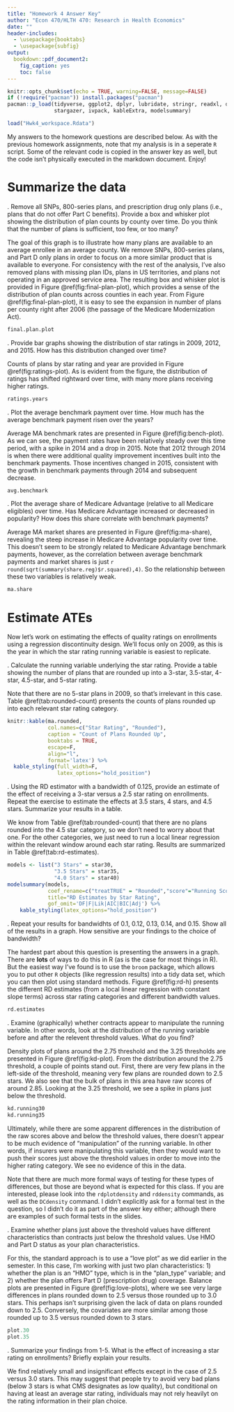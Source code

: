 ```yaml
---
title: "Homework 4 Answer Key"
author: "Econ 470/HLTH 470: Research in Health Economics"
date: ""
header-includes:
  - \usepackage{booktabs}
  - \usepackage{subfig}
output: 
  bookdown::pdf_document2:
    fig_caption: yes
    toc: false
---
```


```r
knitr::opts_chunk$set(echo = TRUE, warning=FALSE, message=FALSE)
if (!require("pacman")) install.packages("pacman")
pacman::p_load(tidyverse, ggplot2, dplyr, lubridate, stringr, readxl, data.table, gdata, scales,
               stargazer, ivpack, kableExtra, modelsummary)
```

```r
load("Hwk4_workspace.Rdata")
```

My answers to the homework questions are described below. As with the previous homework assignments, note that my analysis is in a seperate `R` script. Some of the relevant code is copied in the answer key as well, but the code isn't physically executed in the markdown document. Enjoy!

# Summarize the data

\noindent 1. Remove all SNPs, 800-series plans, and prescription drug only plans (i.e., plans that do not offer Part C benefits). Provide a box and whisker plot showing the distribution of plan counts by county over time. Do you think that the number of plans is sufficient, too few, or too many?


The goal of this graph is to illustrate how many plans are available to an average enrollee in an average county. We remove SNPs, 800-series plans, and Part D only plans in order to focus on a more similar product that is available to everyone. For consistency with the rest of the analysis, I've also removed plans with missing plan IDs, plans in US territories, and plans not operating in an approved service area. The resulting box and whisker plot is provided in Figure \@ref(fig:final-plan-plot), which provides a sense of the distribution of plan counts across counties in each year. From Figure \@ref(fig:final-plan-plot), it is easy to see the expansion in number of plans per county right after 2006 (the passage of the Medicare Modernization Act). 

```r
final.plan.plot
```



\newpage
\noindent 2. Provide bar graphs showing the distribution of star ratings in 2009, 2012, and 2015. How has this distribution changed over time?


Counts of plans by star rating and year are provided in Figure \@ref(fig:ratings-plot). As is evident from the figure, the distribution of ratings has shifted rightward over time, with many more plans receiving higher ratings.

```r
ratings.years
```



\newpage
\noindent 3. Plot the average benchmark payment over time. How much has the average benchmark payment risen over the years?

Average MA benchmark rates are presented in Figure \@ref(fig:bench-plot). As we can see, the payment rates have been relatively steady over this time period, with a spike in 2014 and a drop in 2015. Note that 2012 through 2014 is when there were additional quality improvement incentives built into the benchmark payments. Those incentives changed in 2015, consistent with the growth in benchmark payments through 2014 and subsequent decrease.


```r
avg.benchmark
```



\newpage
\noindent 4. Plot the average share of Medicare Advantage (relative to all Medicare eligibles) over time. Has Medicare Advantage increased or decreased in popularity? How does this share correlate with benchmark payments?

Average MA market shares are presented in Figure \@ref(fig:ma-share), revealing the steep increase in Medicare Advantage popularity over time. This doesn't seem to be strongly related to Medicare Advantage benchmark payments, however, as the correlation between average benchmark payments and market shares is just `r round(sqrt(summary(share.reg)$r.squared),4)`. So the relationship between these two variables is relatively weak.


```r
ma.share
```



\newpage
# Estimate ATEs
Now let's work on estimating the effects of quality ratings on enrollments using a regression discontinuity design. We'll focus only on 2009, as this is the year in which the star rating running variable is easiest to replicate.<br>

  
\vspace{.2in}
\noindent 1. Calculate the running variable underlying the star rating. Provide a table showing the number of plans that are rounded up into a 3-star, 3.5-star, 4-star, 4.5-star, and 5-star rating.

Note that there are no 5-star plans in 2009, so that's irrelevant in this case. Table \@ref(tab:rounded-count) presents the counts of plans rounded up into each relevant star rating category.


```r
knitr::kable(ma.rounded, 
             col.names=c("Star Rating", "Rounded"),
             caption = "Count of Plans Rounded Up", 
             booktabs = TRUE,
             escape=F,
             align="l",
             format='latex') %>% 
  kable_styling(full_width=F,
                latex_options="hold_position")
```


\newpage
\noindent 2. Using the RD estimator with a bandwidth of 0.125, provide an estimate of the effect of receiving a 3-star versus a 2.5 star rating on enrollments. Repeat the exercise to estimate the effects at 3.5 stars, 4 stars, and 4.5 stars. Summarize your results in a table.

We know from Table \@ref(tab:rounded-count) that there are no plans rounded into the 4.5 star category, so we don't need to worry about that one. For the other categories, we just need to run a local linear regression within the relevant window around each star rating. Results are summarized in Table \@ref(tab:rd-estimates).

```r
models <- list("3 Stars" = star30, 
               "3.5 Stars" = star35, 
               "4.0 Stars" = star40)
modelsummary(models,
             coef_rename=c("treatTRUE" = "Rounded","score"="Running Score"),
             title="RD Estimates by Star Rating",
             gof_omit='DF|F|Lik|AIC|BIC|Adj') %>%
    kable_styling(latex_options="hold_position")
```



\newpage
\noindent 3. Repeat your results for bandwidhts of 0.1, 0.12, 0.13, 0.14, and 0.15. Show all of the results in a graph. How sensitive are your findings to the choice of bandwidth?

The hardest part about this question is presenting the answers in a graph. There are **lots** of ways to do this in R (as is the case for most things in R). But the easiest way I've found is to use the `broom` package, which allows you to put other `R` objects (like regression results) into a tidy data set, which you can then plot using standard methods. Figure \@ref(fig:rd-h) presents the different RD estimates (from a local linear regression with constant slope terms) across star rating categories and different bandwidth values.


```r
rd.estimates
```


\newpage
\noindent 4. Examine (graphically) whether contracts appear to manipulate the running variable. In other words, look at the distribution of the running variable before and after the relevent threshold values. What do you find?


Density plots of plans around the 2.75 threshold and the 3.25 thresholds are presented in Figure \@ref(fig:kd-plot). From the distribution around the 2.75 threshold, a couple of points stand out. First, there are very few plans in the left-side of the threshold, meaning very few plans are rounded down to 2.5 stars. We also see that the bulk of plans in this area have raw scores of around 2.85. Looking at the 3.25 threshold, we see a spike in plans just below the threshold.

```r
kd.running30
kd.running35
```


Ultimately, while there are some apparent differences in the distribution of the raw scores above and below the threshold values, there doesn't appear to be much evidence of "manipulation" of the running variable. In other words, if insurers were manipulating this variable, then they would want to push their scores just above the threshold values in order to move into the higher rating category. We see no evidence of this in the data.


Note that there are much more formal ways of testing for these types of differences, but those are beyond what is expected for this class. If you are interested, please look into the `rdplotdensity` and `rddensity` commands, as well as the `DCdensity` command. I didn't explicitly ask for a formal test in the question, so I didn't do it as part of the answer key either; although there are examples of such formal tests in the slides.



\newpage
\noindent 5. Examine whether plans just above the threshold values have different characteristics than contracts just below the threshold values. Use HMO and Part D status as your plan characteristics.


For this, the standard approach is to use a "love plot" as we did earlier in the semester. In this case, I'm working with just two plan characteristics: 1) whether the plan is an "HMO" type, which is in the "plan_type" variable; and 2) whether the plan offers Part D (prescription drug) coverage. Balance plots are presented in Figure \@ref(fig:love-plots), where we see very large differences in plans rounded down to 2.5 versus those rounded up to 3.0 stars. This perhaps isn't surprising given the lack of data on plans rounded down to 2.5. Conversely, the covariates are more similar among those rounded up to 3.5 versus rounded down to 3 stars.

```r
plot.30
plot.35
```


\newpage
\noindent 6. Summarize your findings from 1-5. What is the effect of increasing a star rating on enrollments? Briefly explain your results.

We find relatively small and insignificant effects except in the case of 2.5 versus 3.0 stars. This may suggest that people try to avoid very bad plans (below 3 stars is what CMS designates as low quality), but conditional on having at least an average star rating, individuals may not rely heavilyt on the rating information in their plan choice.




